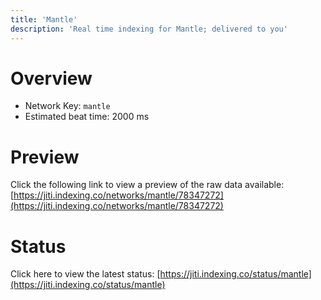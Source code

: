 ```yaml
---
title: 'Mantle'
description: 'Real time indexing for Mantle; delivered to you'
---
```


# Overview
- Network Key: `mantle`
- Estimated beat time: 2000 ms

# Preview
Click the following link to view a preview of the raw data available: [https://jiti.indexing.co/networks/mantle/78347272](https://jiti.indexing.co/networks/mantle/78347272)

# Status
Click here to view the latest status: [https://jiti.indexing.co/status/mantle](https://jiti.indexing.co/status/mantle)
